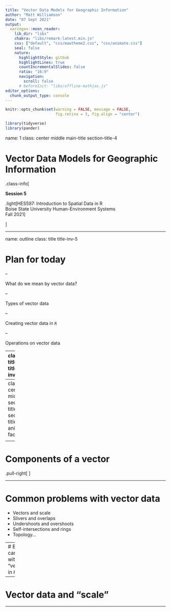 ```yaml
---
title: "Vector Data Models for Geographic Information"
author: "Matt Williamson"
date: "07 Sept 2021"
output:
  xaringan::moon_reader:
    lib_dir: "libs"
    chakra: "libs/remark-latest.min.js"
    css: ["default", "css/mawtheme2.css", "css/animate.css"]        
    seal: false
    nature:
      highlightStyle: github
      highlightLines: true
      countIncrementalSlides: false
      ratio: "16:9"
      navigation:
        scroll: false
      # beforeInit: "libs/offline-mathjax.js"
editor_options: 
  chunk_output_type: console
---
```


```r
knitr::opts_chunk$set(warning = FALSE, message = FALSE, 
                      fig.retina = 3, fig.align = "center")
```


```r
library(tidyverse)
library(pander)
```


name: 1
class: center middle main-title section-title-4

# Vector Data Models for Geographic Information

.class-info[

**Session 5**

.light[HES597: Introduction to Spatial Data in R<br>
Boise State University Human-Environment Systems<br>
Fall 2021]

]

---

name: outline
class: title title-inv-5

# Plan for today

--

What do we mean by vector data?

--

Types of vector data

--

Creating vector data in `R`

--

Operations on vector data


---
class: title title-inv-3

# Defining the vector data model

## __Vector data__ provide a way to represent real-world features in a GIS

.pull-left[
* Useful for locations with discrete, well-defined boundaries

* Very precise (not necessarily accurate)
]


---
class: center middle section-title section-title-2 animated fadeIn

<figure>
  <img src="img/03/landscape_geometry.jpeg" alt="ZZZ" title="ZZZ" width="100%">
  <figcaption>Image Source: QGIS User's manual </figcaption>
</figure>

---
# Components of a vector

.pull-right[
<figure>
  <img src="img/03/points-lines-polygons-vector-data-types.png" alt="ZZZ" title="ZZZ" width="100%">
  <figcaption>Image Source: Colin Williams (NEON)</figcaption>
</figure>
]

---

# Common problems with vector data
 * Vectors and scale
 * Slivers and overlaps 
 * Undershoots and overshoots
 * Self-intersections and rings
 * Topology...
 

---
# Be careful with "vector" in `R`

---

# Vector data and "scale"


---

